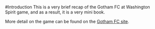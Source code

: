 #Introduction
This is a very brief recap of the Gotham FC at Washington Spirit game, and as a result, it is a very mini book.

More detail on the game can be found on the [Gotham FC site](https://www.gothamfc.com/news/gotham-fc-caps-road-swing-with-victory-over-washington-spirit).
